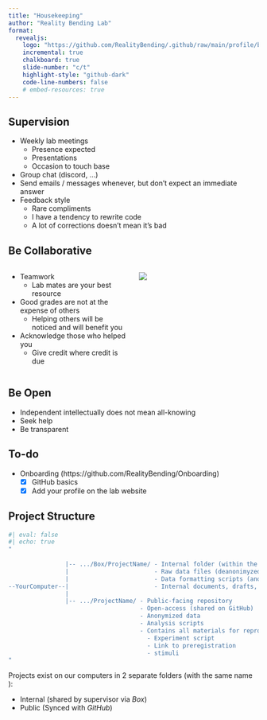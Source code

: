 ```yaml
---
title: "Housekeeping"
author: "Reality Bending Lab"
format: 
  revealjs:
    logo: "https://github.com/RealityBending/.github/raw/main/profile/banner.png"
    incremental: true
    chalkboard: true
    slide-number: "c/t"
    highlight-style: "github-dark"
    code-line-numbers: false
    # embed-resources: true
---
```


## Supervision

::: {.r-fit-text}

- Weekly lab meetings
  - Presence expected 
  - Presentations
  - Occasion to touch base
- Group chat (discord, ...)
- Send emails / messages whenever, but don’t expect an immediate answer
- Feedback style
  - Rare compliments
  - I have a tendency to rewrite code
  - A lot of corrections doesn't mean it's bad

:::

## Be Collaborative

::::: {.columns}

:::: {.column width="50%"}

::: {.r-fit-text}

- Teamwork 
  - Lab mates are your best resource
- Good grades are not at the expense of others
  - Helping others will be noticed and will benefit you
- Acknowledge those who helped you
  - Give credit where credit is due

:::

::::

:::: {.column width="50%"}

![](https://media.tenor.com/pDtcThNmoUQAAAAd/it-crowd-team-denholm-reynholm.gif)

::::

:::::

## Be Open

- Independent intellectually does not mean all-knowing
- [Seek help]{.fragment .highlight-red} 
- Be transparent

## To-do

- Onboarding (https://github.com/RealityBending/Onboarding)
  - [x] GitHub basics
  - [x] Add your profile on the lab website

## Project Structure


```r
#| eval: false
#| echo: true
"
                
                |-- .../Box/ProjectName/ - Internal folder (within the lab)
                |                        - Raw data files (deanonimyzed)
                |                        - Data formatting scripts (anonymization)
--YourComputer--|                        - Internal documents, drafts, litterature
                |
                |-- .../ProjectName/ - Public-facing repository
                                     - Open-access (shared on GitHub)
                                     - Anonymized data
                                     - Analysis scripts
                                     - Contains all materials for reproducibility
                                       - Experiment script
                                       - Link to preregistration
                                       - stimuli
"
```

::: {.r-fit-text}

Projects exist on our computers in 2 separate folders (with the [same name]{.fragment .highlight-red} ):

- Internal (shared by supervisor via *Box*)
- Public (Synced with *GitHub*)

:::

